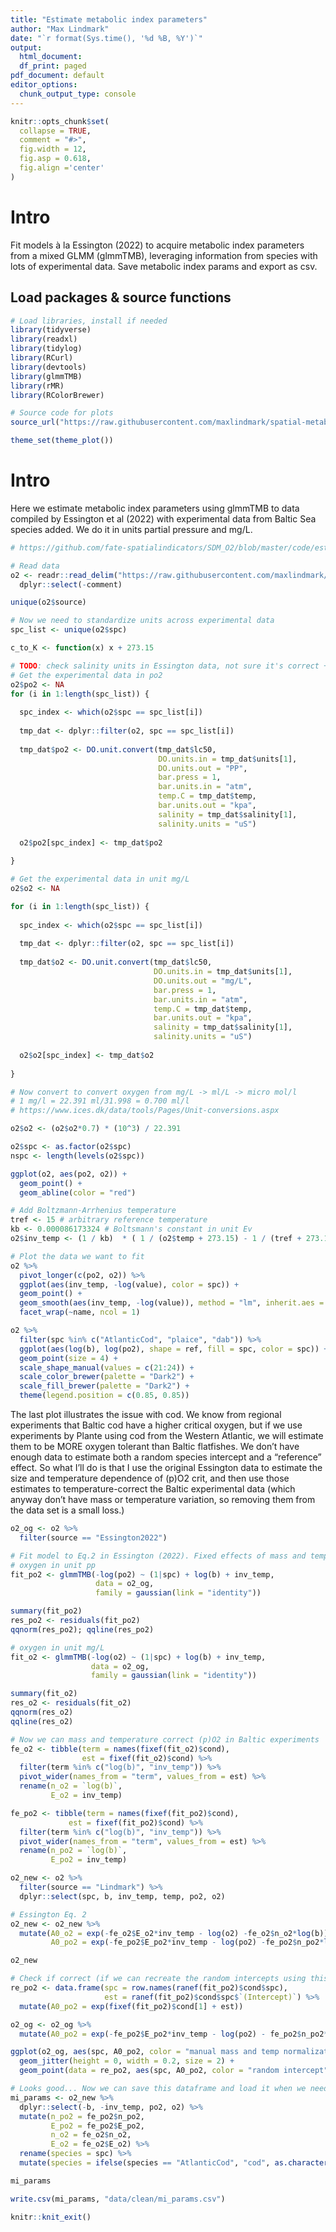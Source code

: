 ```yaml
---
title: "Estimate metabolic index parameters"
author: "Max Lindmark"
date: "`r format(Sys.time(), '%d %B, %Y')`"
output:
  html_document:
  df_print: paged
pdf_document: default
editor_options: 
  chunk_output_type: console
---
```


```r
knitr::opts_chunk$set(
  collapse = TRUE,
  comment = "#>",
  fig.width = 12,
  fig.asp = 0.618,
  fig.align ='center'
)
```

# Intro
Fit models à la Essington (2022) to acquire metabolic index parameters from a mixed GLMM (glmmTMB), leveraging information from species with lots of experimental data. Save metabolic index params and export as csv.

## Load packages & source functions

```r
# Load libraries, install if needed
library(tidyverse)
library(readxl)
library(tidylog)
library(RCurl)
library(devtools)
library(glmmTMB)
library(rMR)
library(RColorBrewer)

# Source code for plots
source_url("https://raw.githubusercontent.com/maxlindmark/spatial-metabolic-index/main/R/functions/map-plot.R")

theme_set(theme_plot())
```

# Intro
Here we estimate metabolic index parameters using glmmTMB to data compiled by Essington et al (2022) with experimental data from Baltic Sea species added. We do it in units partial pressure and mg/L.

```r
# https://github.com/fate-spatialindicators/SDM_O2/blob/master/code/estimate_mi_parameters.R

# Read data
o2 <- readr::read_delim("https://raw.githubusercontent.com/maxlindmark/spatial-metabolic-index/main/data/essington_pO2_extended.csv", delim = ";") %>% 
  dplyr::select(-comment)

unique(o2$source)

# Now we need to standardize units across experimental data
spc_list <- unique(o2$spc)

c_to_K <- function(x) x + 273.15

# TODO: check salinity units in Essington data, not sure it's correct + my values are in pp.thou
# Get the experimental data in po2
o2$po2 <- NA
for (i in 1:length(spc_list)) {
  
  spc_index <- which(o2$spc == spc_list[i])
  
  tmp_dat <- dplyr::filter(o2, spc == spc_list[i])
  
  tmp_dat$po2 <- DO.unit.convert(tmp_dat$lc50,
                                 DO.units.in = tmp_dat$units[1],
                                 DO.units.out = "PP", 
                                 bar.press = 1,
                                 bar.units.in = "atm",
                                 temp.C = tmp_dat$temp,
                                 bar.units.out = "kpa",
                                 salinity = tmp_dat$salinity[1],
                                 salinity.units = "uS")
  
  o2$po2[spc_index] <- tmp_dat$po2
  
}

# Get the experimental data in unit mg/L
o2$o2 <- NA

for (i in 1:length(spc_list)) {
  
  spc_index <- which(o2$spc == spc_list[i])
  
  tmp_dat <- dplyr::filter(o2, spc == spc_list[i])
  
  tmp_dat$o2 <- DO.unit.convert(tmp_dat$lc50,
                                DO.units.in = tmp_dat$units[1],
                                DO.units.out = "mg/L", 
                                bar.press = 1,
                                bar.units.in = "atm",
                                temp.C = tmp_dat$temp,
                                bar.units.out = "kpa",
                                salinity = tmp_dat$salinity[1],
                                salinity.units = "uS")
  
  o2$o2[spc_index] <- tmp_dat$o2
  
}

# Now convert to convert oxygen from mg/L -> ml/L -> micro mol/l
# 1 mg/l = 22.391 ml/31.998 = 0.700 ml/l 
# https://www.ices.dk/data/tools/Pages/Unit-conversions.aspx

o2$o2 <- (o2$o2*0.7) * (10^3) / 22.391

o2$spc <- as.factor(o2$spc)
nspc <- length(levels(o2$spc))

ggplot(o2, aes(po2, o2)) + 
  geom_point() + 
  geom_abline(color = "red")

# Add Boltzmann-Arrhenius temperature
tref <- 15 # arbitrary reference temperature
kb <- 0.000086173324 # Boltsmann's constant in unit Ev
o2$inv_temp <- (1 / kb)  * ( 1 / (o2$temp + 273.15) - 1 / (tref + 273.15))

# Plot the data we want to fit
o2 %>% 
  pivot_longer(c(po2, o2)) %>% 
  ggplot(aes(inv_temp, -log(value), color = spc)) + 
  geom_point() + 
  geom_smooth(aes(inv_temp, -log(value)), method = "lm", inherit.aes = FALSE) +
  facet_wrap(~name, ncol = 1)

o2 %>% 
  filter(spc %in% c("AtlanticCod", "plaice", "dab")) %>% 
  ggplot(aes(log(b), log(po2), shape = ref, fill = spc, color = spc)) + 
  geom_point(size = 4) + 
  scale_shape_manual(values = c(21:24)) +
  scale_color_brewer(palette = "Dark2") + 
  scale_fill_brewer(palette = "Dark2") +
  theme(legend.position = c(0.85, 0.85))
```

The last plot illustrates the issue with cod. We know from regional experiments that Baltic cod have a higher critical oxygen, but if we use experiments by Plante using cod from the Western Atlantic, we will estimate them to be MORE oxygen tolerant than Baltic flatfishes. We don't have enough data to estimate both a random species intercept and a "reference" effect. So what I'll do is that I use the original Essington data to estimate the size and temperature dependence of (p)O2 crit, and then use those estimates to temperature-correct the Baltic experimental data (which anyway don't have mass or temperature variation, so removing them from the data set is a small loss.)

```r
o2_og <- o2 %>%
  filter(source == "Essington2022")

# Fit model to Eq.2 in Essington (2022). Fixed effects of mass and temperature
# oxygen in unit pp
fit_po2 <- glmmTMB(-log(po2) ~ (1|spc) + log(b) + inv_temp,
                   data = o2_og,
                   family = gaussian(link = "identity"))

summary(fit_po2)
res_po2 <- residuals(fit_po2)
qqnorm(res_po2); qqline(res_po2)

# oxygen in unit mg/L
fit_o2 <- glmmTMB(-log(o2) ~ (1|spc) + log(b) + inv_temp,
                  data = o2_og,
                  family = gaussian(link = "identity"))

summary(fit_o2)
res_o2 <- residuals(fit_o2)
qqnorm(res_o2)
qqline(res_o2)

# Now we can mass and temperature correct (p)O2 in Baltic experiments
fe_o2 <- tibble(term = names(fixef(fit_o2)$cond),
                est = fixef(fit_o2)$cond) %>% 
  filter(term %in% c("log(b)", "inv_temp")) %>% 
  pivot_wider(names_from = "term", values_from = est) %>% 
  rename(n_o2 = `log(b)`,
         E_o2 = inv_temp)

fe_po2 <- tibble(term = names(fixef(fit_po2)$cond),
             est = fixef(fit_po2)$cond) %>% 
  filter(term %in% c("log(b)", "inv_temp")) %>% 
  pivot_wider(names_from = "term", values_from = est) %>% 
  rename(n_po2 = `log(b)`,
         E_po2 = inv_temp)

o2_new <- o2 %>%
  filter(source == "Lindmark") %>% 
  dplyr::select(spc, b, inv_temp, temp, po2, o2)

# Essington Eq. 2
o2_new <- o2_new %>% 
  mutate(A0_o2 = exp(-fe_o2$E_o2*inv_temp - log(o2) -fe_o2$n_o2*log(b)),
         A0_po2 = exp(-fe_po2$E_po2*inv_temp - log(po2) -fe_po2$n_po2*log(b)))

o2_new

# Check if correct (if we can recreate the random intercepts using this manual correction)
re_po2 <- data.frame(spc = row.names(ranef(fit_po2)$cond$spc), 
                     est = ranef(fit_po2)$cond$spc$`(Intercept)`) %>% 
  mutate(A0_po2 = exp(fixef(fit_po2)$cond[1] + est))

o2_og <- o2_og %>% 
  mutate(A0_po2 = exp(-fe_po2$E_po2*inv_temp - log(po2) - fe_po2$n_po2*log(b)))

ggplot(o2_og, aes(spc, A0_po2, color = "manual mass and temp normalization")) + 
  geom_jitter(height = 0, width = 0.2, size = 2) +
  geom_point(data = re_po2, aes(spc, A0_po2, color = "random intercept"), size = 2)

# Looks good... Now we can save this dataframe and load it when we need to calculate mi in the data.
mi_params <- o2_new %>%
  dplyr::select(-b, -inv_temp, po2, o2) %>% 
  mutate(n_po2 = fe_po2$n_po2,
         E_po2 = fe_po2$E_po2,
         n_o2 = fe_o2$n_o2,
         E_o2 = fe_o2$E_o2) %>% 
  rename(species = spc) %>% 
  mutate(species = ifelse(species == "AtlanticCod", "cod", as.character(species)))

mi_params

write.csv(mi_params, "data/clean/mi_params.csv")
```

```r
knitr::knit_exit()
```
